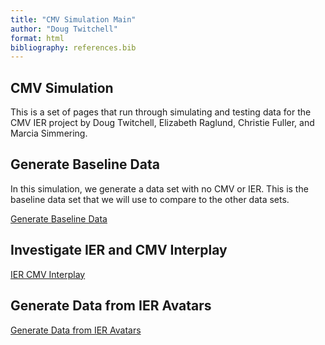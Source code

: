 ```yaml
---
title: "CMV Simulation Main"
author: "Doug Twitchell"
format: html
bibliography: references.bib
---
```


## CMV Simulation

This is a set of pages that run through simulating and testing data for the CMV IER project by Doug Twitchell, Elizabeth Raglund, Christie Fuller, and Marcia Simmering.

## Generate Baseline Data

In this simulation, we generate a data set with no CMV or IER. This is the baseline data set that we will use to compare to the other data sets.

[Generate Baseline Data](GenerateBaselineData.qmd)

## Investigate IER and CMV Interplay

[IER CMV Interplay](IER-CMVInterplay.qmd)

## Generate Data from IER Avatars

[Generate Data from IER Avatars](Avatars.qmd)